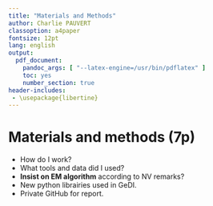 ```yaml
---
title: "Materials and Methods"
author: Charlie PAUVERT
classoption: a4paper
fontsize: 12pt
lang: english
output:
  pdf_document:
    pandoc_args: [ "--latex-engine=/usr/bin/pdflatex" ] 
    toc: yes
    number_section: true
header-includes:
 - \usepackage{libertine}
--- 
```




# Materials and methods (7p)

* How do I work?
* What tools and data did I used?
* **Insist on EM algorithm** according to NV remarks?
* New python librairies used in GeDI.
* Private GitHub for report.
